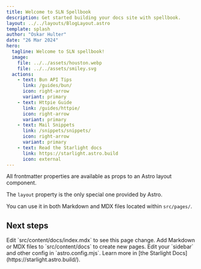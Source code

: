 ```yaml
---
title: Welcome to SLN Spellbook
description: Get started building your docs site with spellbook.
layout: ../../layouts/BlogLayout.astro
template: splash
author: "Oskar Hulter"
date: "26 Mar 2024"
hero:
  tagline: Welcome to SLN spellbook!
  image:
    file: ../../assets/houston.webp
    file: ../../assets/smiley.svg
  actions:
    - text: Bun API Tips
      link: /guides/bun/
      icon: right-arrow
      variant: primary
    - text: Httpie Guide
      link: /guides/httpie/
      icon: right-arrow
      variant: primary
    - text: Mail Snippets
      link: /snippets/snippets/
      icon: right-arrow
      variant: primary
    - text: Read the Starlight docs
      link: https://starlight.astro.build
      icon: external
---
```


All frontmatter properties are available as props to an Astro layout component.

The `layout` property is the only special one provided by Astro.

You can use it in both Markdown and MDX files located within `src/pages/`.
## Next steps

<CardGrid stagger>
	<Card title="Update content" icon="pencil">
		Edit `src/content/docs/index.mdx` to see this page change.
	</Card>
	<Card title="Add new content" icon="add-document">
		Add Markdown or MDX files to `src/content/docs` to create new pages.
	</Card>
	<Card title="Configure your site" icon="setting">
		Edit your `sidebar` and other config in `astro.config.mjs`.
	</Card>
	<Card title="Read the docs" icon="open-book">
		Learn more in [the Starlight Docs](https://starlight.astro.build/).
	</Card>
</CardGrid>
